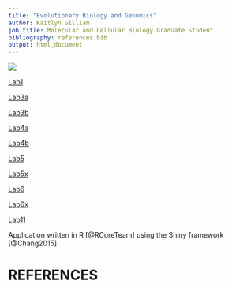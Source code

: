 ```yaml
---
title: "Evolutionary Biology and Genomics"
author: Kaitlyn Gilliam
job title: Molecular and Cellular Biology Graduate Student
bibliography: references.bib
output: html_document
---
```

![](images/genomics.jpg)

[Lab1](Lab1_katiegilliam.html)

[Lab3a](Lab3/Lab3a.html)

[Lab3b](Lab3/Lab3b.html)

[Lab4a](Lab4.html)

[Lab4b](Lab4b.html)

[Lab5](Lab5.html)

[Lab5x](Lab5x.html)

[Lab6](Lab6.html)

[Lab6x](Lab6x.html)

[Lab11](Lab11.html)

Application written in R [@RCoreTeam] using the Shiny framework [@Chang2015].

# REFERENCES
